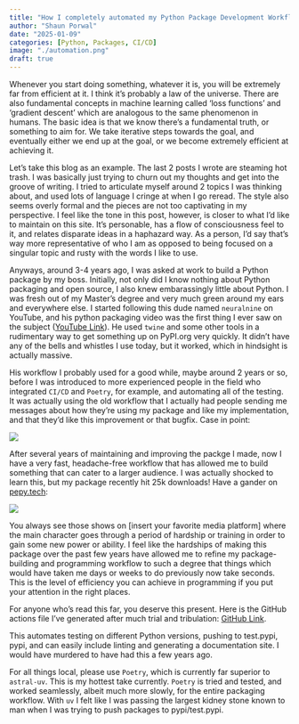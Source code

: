 ```yaml
---
title: "How I completely automated my Python Package Development Workflow"
author: "Shaun Porwal"
date: "2025-01-09"
categories: [Python, Packages, CI/CD]
image: "./automation.png"
draft: true
---
```


Whenever you start doing something, whatever it is, you will be extremely far from efficient at it. I think it's probably a law of the universe. There are also fundamental concepts in machine learning called 'loss functions' and 'gradient descent' which are analogous to the same phenomenon in humans. The basic idea is that we know there's a fundamental truth, or something to aim for. We take iterative steps towards the goal, and eventually either we end up at the goal, or we become extremely efficient at achieving it.

Let's take this blog as an example. The last 2 posts I wrote are steaming hot trash. I was basically just trying to churn out my thoughts and get into the groove of writing. I tried to articulate myself around 2 topics I was thinking about, and used lots of language I cringe at when I go reread. The style also seems overly formal and the pieces are not too captivating in my perspective. I feel like the tone in this post, however, is closer to what I'd like to maintain on this site. It's personable, has a flow of consciousness feel to it, and relates disparate ideas in a haphazard way. As a person, I'd say that's way more representative of who I am as opposed to being focused on a singular topic and rusty with the words I like to use. 

Anyways, around 3-4 years ago, I was asked at work to build a Python package by my boss. Initially, not only did I know nothing about Python packaging and open source, I also knew embarassingly little about Python. I was fresh out of my Master's degree and very much green around my ears and everywhere else. I started following this dude named `neuralnine` on YouTube, and his python packaging video was the first thing I ever saw on the subject ([YouTube Link](https://www.youtube.com/watch?v=tEFkHEKypLI)). He used `twine` and some other tools in a rudimentary way to get something up on PyPI.org very quickly. It didn't have any of the bells and whistles I use today, but it worked, which in hindsight is actually massive. 

His workflow I probably used for a good while, maybe around 2 years or so, before I was introduced to more experienced people in the field who integrated `CI/CD` and `Poetry`, for example, and automating all of the testing. It was actually using the old workflow that I actually had people sending me messages about how they're using my package and like my implementation, and that they'd like this improvement or that bugfix. Case in point:

![](./package_user.png)

After several years of maintaining and improving the packge I made, now I have a very fast, headache-free workflow that has allowed me to build something that can cater to a larger audience. I was actually shocked to learn this, but my package recently hit 25k downloads! Have a gander on [pepy.tech](https://pepy.tech/projects/dcurves):

![](./dcurves_downloads.png)

You always see those shows on [insert your favorite media platform] where the main character goes through a period of hardship or training in order to gain some new power or ability. I feel like the hardships of making this package over the past few years have allowed me to refine my package-building and programming workflow to such a degree that things which would have taken me days or weeks to do previously now take seconds. This is the level of efficiency you can achieve in programming if you put your attention in the right places. 

For anyone who's read this far, you deserve this present. Here is the GitHub actions file I've generated after much trial and tribulation: [GitHub Link](https://github.com/MSKCC-Epi-Bio/dcurves/blob/addition/python-313/.github/workflows/poetry-actions.yaml). 

This automates testing on different Python versions, pushing to test.pypi, pypi, and can easily include linting and generating a documentation site. I would have murdered to have had this a few years ago. 

For all things local, please use `Poetry`, which is currently far superior to `astral-uv`. This is my hottest take currently. `Poetry` is tried and tested, and worked seamlessly, albeit much more slowly, for the entire packaging workflow. With `uv` I felt like I was passing the largest kidney stone known to man when I was trying to push packages to pypi/test.pypi. 
